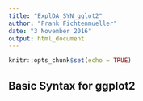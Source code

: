 ```yaml
---
title: "ExplDA_SYN_gglot2"
author: "Frank Fichtenmueller"
date: "3 November 2016"
output: html_document
---
```


```r
knitr::opts_chunk$set(echo = TRUE)
```

## Basic Syntax for ggplot2

